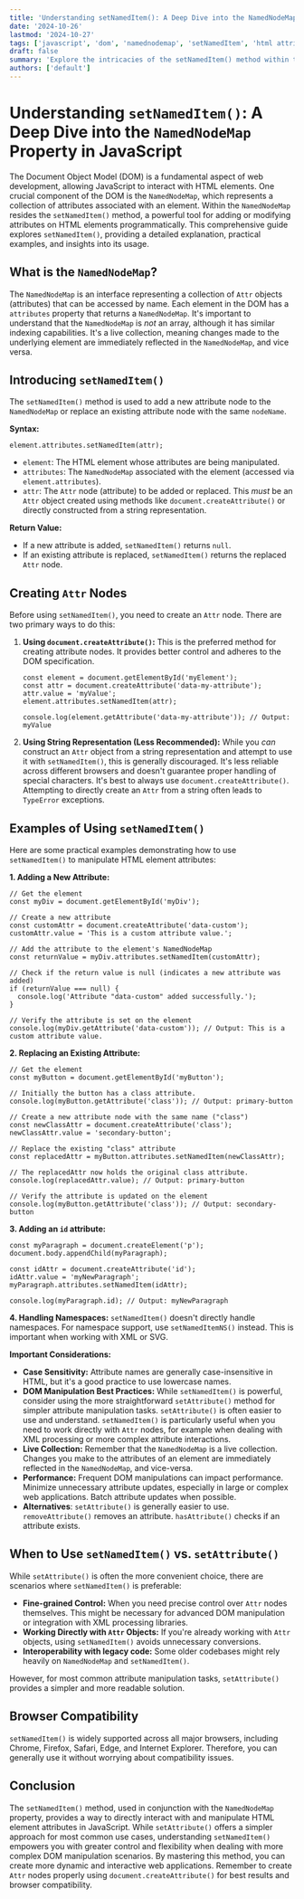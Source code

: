 ```yaml
---
title: 'Understanding setNamedItem(): A Deep Dive into the NamedNodeMap Property in JavaScript'
date: '2024-10-26'
lastmod: '2024-10-27'
tags: ['javascript', 'dom', 'namednodemap', 'setNamedItem', 'html attributes', 'web development']
draft: false
summary: 'Explore the intricacies of the setNamedItem() method within the NamedNodeMap property in JavaScript. Learn how to add or modify attributes on HTML elements programmatically with clear examples and practical use cases.  Master attribute manipulation for dynamic web applications.'
authors: ['default']
---
```


# Understanding `setNamedItem()`: A Deep Dive into the `NamedNodeMap` Property in JavaScript

The Document Object Model (DOM) is a fundamental aspect of web development, allowing JavaScript to interact with HTML elements. One crucial component of the DOM is the `NamedNodeMap`, which represents a collection of attributes associated with an element. Within the `NamedNodeMap` resides the `setNamedItem()` method, a powerful tool for adding or modifying attributes on HTML elements programmatically. This comprehensive guide explores `setNamedItem()`, providing a detailed explanation, practical examples, and insights into its usage.

## What is the `NamedNodeMap`?

The `NamedNodeMap` is an interface representing a collection of `Attr` objects (attributes) that can be accessed by name. Each element in the DOM has a `attributes` property that returns a `NamedNodeMap`. It's important to understand that the `NamedNodeMap` is _not_ an array, although it has similar indexing capabilities. It's a live collection, meaning changes made to the underlying element are immediately reflected in the `NamedNodeMap`, and vice versa.

## Introducing `setNamedItem()`

The `setNamedItem()` method is used to add a new attribute node to the `NamedNodeMap` or replace an existing attribute node with the same `nodeName`.

**Syntax:**

```plaintext
element.attributes.setNamedItem(attr);
```

- `element`: The HTML element whose attributes are being manipulated.
- `attributes`: The `NamedNodeMap` associated with the element (accessed via `element.attributes`).
- `attr`: The `Attr` node (attribute) to be added or replaced. This _must_ be an `Attr` object created using methods like `document.createAttribute()` or directly constructed from a string representation.

**Return Value:**

- If a new attribute is added, `setNamedItem()` returns `null`.
- If an existing attribute is replaced, `setNamedItem()` returns the replaced `Attr` node.

## Creating `Attr` Nodes

Before using `setNamedItem()`, you need to create an `Attr` node. There are two primary ways to do this:

1.  **Using `document.createAttribute()`:** This is the preferred method for creating attribute nodes. It provides better control and adheres to the DOM specification.

    ```plaintext
    const element = document.getElementById('myElement');
    const attr = document.createAttribute('data-my-attribute');
    attr.value = 'myValue';
    element.attributes.setNamedItem(attr);

    console.log(element.getAttribute('data-my-attribute')); // Output: myValue
    ```

2.  **Using String Representation (Less Recommended):** While you _can_ construct an `Attr` object from a string representation and attempt to use it with `setNamedItem()`, this is generally discouraged. It's less reliable across different browsers and doesn't guarantee proper handling of special characters. It's best to always use `document.createAttribute()`. Attempting to directly create an `Attr` from a string often leads to `TypeError` exceptions.

## Examples of Using `setNamedItem()`

Here are some practical examples demonstrating how to use `setNamedItem()` to manipulate HTML element attributes:

**1. Adding a New Attribute:**

```plaintext
// Get the element
const myDiv = document.getElementById('myDiv');

// Create a new attribute
const customAttr = document.createAttribute('data-custom');
customAttr.value = 'This is a custom attribute value.';

// Add the attribute to the element's NamedNodeMap
const returnValue = myDiv.attributes.setNamedItem(customAttr);

// Check if the return value is null (indicates a new attribute was added)
if (returnValue === null) {
  console.log('Attribute "data-custom" added successfully.');
}

// Verify the attribute is set on the element
console.log(myDiv.getAttribute('data-custom')); // Output: This is a custom attribute value.
```

**2. Replacing an Existing Attribute:**

```plaintext
// Get the element
const myButton = document.getElementById('myButton');

// Initially the button has a class attribute.
console.log(myButton.getAttribute('class')); // Output: primary-button

// Create a new attribute node with the same name ("class")
const newClassAttr = document.createAttribute('class');
newClassAttr.value = 'secondary-button';

// Replace the existing "class" attribute
const replacedAttr = myButton.attributes.setNamedItem(newClassAttr);

// The replacedAttr now holds the original class attribute.
console.log(replacedAttr.value); // Output: primary-button

// Verify the attribute is updated on the element
console.log(myButton.getAttribute('class')); // Output: secondary-button
```

**3. Adding an `id` attribute:**

```plaintext
const myParagraph = document.createElement('p');
document.body.appendChild(myParagraph);

const idAttr = document.createAttribute('id');
idAttr.value = 'myNewParagraph';
myParagraph.attributes.setNamedItem(idAttr);

console.log(myParagraph.id); // Output: myNewParagraph
```

**4. Handling Namespaces:** `setNamedItem()` doesn't directly handle namespaces. For namespace support, use `setNamedItemNS()` instead. This is important when working with XML or SVG.

**Important Considerations:**

- **Case Sensitivity:** Attribute names are generally case-insensitive in HTML, but it's a good practice to use lowercase names.
- **DOM Manipulation Best Practices:** While `setNamedItem()` is powerful, consider using the more straightforward `setAttribute()` method for simpler attribute manipulation tasks. `setAttribute()` is often easier to use and understand. `setNamedItem()` is particularly useful when you need to work directly with `Attr` nodes, for example when dealing with XML processing or more complex attribute interactions.
- **Live Collection:** Remember that the `NamedNodeMap` is a live collection. Changes you make to the attributes of an element are immediately reflected in the `NamedNodeMap`, and vice-versa.
- **Performance:** Frequent DOM manipulations can impact performance. Minimize unnecessary attribute updates, especially in large or complex web applications. Batch attribute updates when possible.
- **Alternatives**: `setAttribute()` is generally easier to use. `removeAttribute()` removes an attribute. `hasAttribute()` checks if an attribute exists.

## When to Use `setNamedItem()` vs. `setAttribute()`

While `setAttribute()` is often the more convenient choice, there are scenarios where `setNamedItem()` is preferable:

- **Fine-grained Control:** When you need precise control over `Attr` nodes themselves. This might be necessary for advanced DOM manipulation or integration with XML processing libraries.
- **Working Directly with `Attr` Objects:** If you're already working with `Attr` objects, using `setNamedItem()` avoids unnecessary conversions.
- **Interoperability with legacy code:** Some older codebases might rely heavily on `NamedNodeMap` and `setNamedItem()`.

However, for most common attribute manipulation tasks, `setAttribute()` provides a simpler and more readable solution.

## Browser Compatibility

`setNamedItem()` is widely supported across all major browsers, including Chrome, Firefox, Safari, Edge, and Internet Explorer. Therefore, you can generally use it without worrying about compatibility issues.

## Conclusion

The `setNamedItem()` method, used in conjunction with the `NamedNodeMap` property, provides a way to directly interact with and manipulate HTML element attributes in JavaScript. While `setAttribute()` offers a simpler approach for most common use cases, understanding `setNamedItem()` empowers you with greater control and flexibility when dealing with more complex DOM manipulation scenarios. By mastering this method, you can create more dynamic and interactive web applications. Remember to create `Attr` nodes properly using `document.createAttribute()` for best results and browser compatibility.
